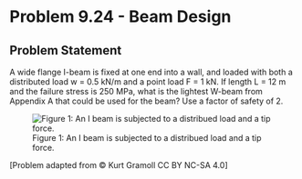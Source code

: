# Problem 9.24 - Beam Design {.unnumbered}

## Problem Statement

A wide flange I-beam is fixed at one end into a wall, and loaded with both a distributed load w = 0.5 kN/m and a point load F = 1 kN. If length L = 12 m and the failure stress is 250 MPa, what is the lightest W-beam from Appendix A that could be used for the beam? Use a factor of safety of 2.


![Figure 1: An I beam is subjected to a distribued load and a tip force.](images/366.png){fig-alt="An I beam of length L is fixed to a wall on one end. The beam is subjected to distributed load w over the entire length and point load F at the tip."}

\[Problem adapted from © Kurt Gramoll CC BY NC-SA 4.0\]